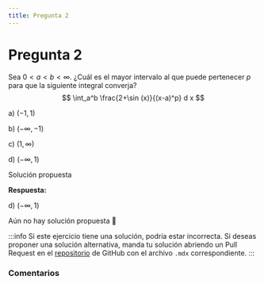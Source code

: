 ```yaml
---
title: Pregunta 2
---
```



# Pregunta 2

Sea $0<a<b<\infty$. ¿Cuál es el mayor intervalo al que puede pertenecer $p$ para que la siguiente integral converja?
$$
\int_a^b \frac{2+\sin (x)}{(x-a)^p} d x
$$

a) $(-1,1)$

b) $(-\infty,-1)$

c) $(1, \infty)$

d) $(-\infty, 1)$

<MDXDetails>
<summary>Solución propuesta</summary>

<div className="exercise">

**Respuesta:**

d) $(-\infty, 1)$

Aún no hay solución propuesta 🥲
</div>

:::info
Si este ejercicio tiene una solución, podría estar incorrecta. Si deseas proponer una solución alternativa, manda tu solución abriendo
un Pull Request en el [repositorio](https://github.com/crow-rojas/apuntes-fundamentals/pulls) de GitHub con el archivo
`.mdx` correspondiente.
:::

</MDXDetails>

### Comentarios

<Disqus
  url="https://crow-rojas.github.io/apuntes-fundamentals/docs/mathematics/calculus-1-2-3/exercises/2016-2/p02"
  identifier="docs/mathematics/calculus-1-2-3/exercises/2016-2/p02"
  title="2016-2 Cálculo I, II y III - Pregunta 02"
/>

